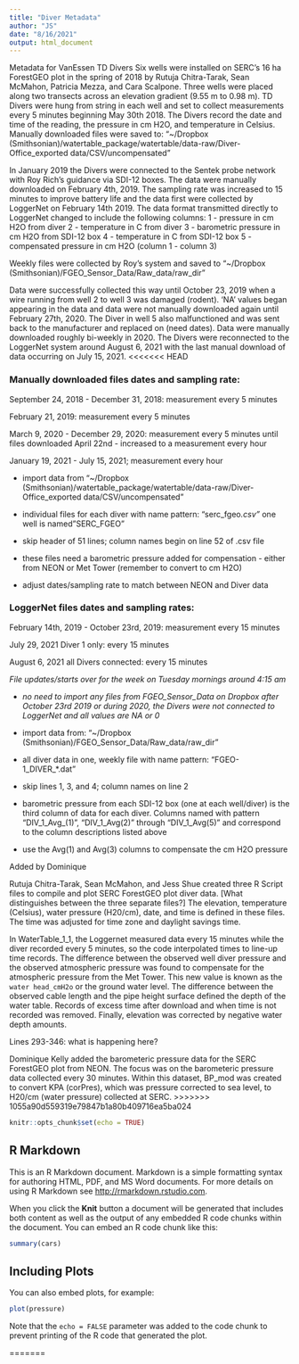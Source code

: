 ```yaml
---
title: "Diver Metadata"
author: "JS"
date: "8/16/2021"
output: html_document
---
```

Metadata for VanEssen TD Divers
   Six wells were installed on SERC's 16 ha ForestGEO plot in the spring of 2018 by Rutuja Chitra-Tarak, Sean McMahon, Patricia Mezza, and Cara Scalpone. Three wells were placed along two transects across an elevation gradient (9.55 m to 0.98 m). TD Divers were hung from string in each well and set to collect measurements every 5 minutes beginning May 30th 2018. The Divers record the date and time of the reading, the pressure in cm H2O, and temperature in Celsius.
   Manually downloaded files were saved to:  "~/Dropbox (Smithsonian)/watertable_package/watertable/data-raw/Diver-Office_exported data/CSV/uncompensated"
   
   In January 2019 the Divers were connected to the Sentek probe network with Roy Rich's guidance via SDI-12 boxes. The data were manually downloaded on February 4th, 2019. The sampling rate was increased to 15 minutes to improve battery life and the data first were collected by LoggerNet on February 14th 2019. The data format transmitted directly to LoggerNet changed to include the following columns:
   1 - pressure in cm H2O from diver
   2 - temperature in C from diver
   3 - barometric pressure in cm H2O from SDI-12 box
   4 - temperature in C from SDI-12 box
   5 - compensated pressure in cm H2O (column 1 - column 3)
  
  Weekly files were collected by Roy's system and saved to "~/Dropbox (Smithsonian)/FGEO_Sensor_Data/Raw_data/raw_dir"   
  
  Data were successfully collected this way until October 23, 2019 when a wire running from well 2 to well 3 was damaged (rodent). 'NA' values began appearing in the data and data were not manually downloaded again until February 27th, 2020. The Diver in well 5 also malfunctioned and was sent back to the manufacturer and replaced on (need dates).
  Data were manually downloaded roughly bi-weekly in 2020. The Divers were reconnected to the LoggerNet system around August 6, 2021 with the last manual download of data occurring on July 15, 2021.
<<<<<<< HEAD


### Manually downloaded files dates and sampling rate:

September 24, 2018 - December 31, 2018: measurement every 5 minutes

February 21, 2019: measurement every 5 minutes

March 9, 2020 - December 29, 2020: measurement every 5 minutes until files downloaded April 22nd - increased to a measurement every hour

January 19, 2021 - July 15, 2021; measurement every hour

- import data from "~/Dropbox (Smithsonian)/watertable_package/watertable/data-raw/Diver-Office_exported data/CSV/uncompensated"

- individual files for each diver with name pattern:  "serc_fgeo*.csv"  *one well is named "SERC_FGEO"

- skip header of 51 lines; column names begin on line 52 of .csv file

- these files need a barometric pressure added for compensation - either from NEON or Met Tower (remember to convert to cm H2O)

- adjust dates/sampling rate to match between NEON and Diver data

### LoggerNet files dates and sampling rates:
February 14th, 2019 - October 23rd, 2019: measurement every 15 minutes

July 29, 2021 Diver 1 only: every 15 minutes

August 6, 2021 all Divers connected: every 15 minutes

*File updates/starts over for the week on Tuesday mornings around 4:15 am*

- *no need to import any files from FGEO_Sensor_Data on Dropbox after October 23rd 2019 or during 2020, the Divers were not connected to LoggerNet and all values are NA or 0*

- import data from:  "~/Dropbox (Smithsonian)/FGEO_Sensor_Data/Raw_data/raw_dir"

- all diver data in one, weekly file with name pattern:  "FGEO-1_DIVER_*.dat"

- skip lines 1, 3, and 4; column names on line 2

- barometric pressure from each SDI-12 box (one at each well/diver) is the third column of data for each diver. Columns named with pattern "DIV_1_Avg_(1)", "DIV_1_Avg(2)" through "DIV_1_Avg(5)" and correspond to the column descriptions listed above

- use the Avg(1) and Avg(3) columns to compensate the cm H2O pressure




########## Added by Dominique
  
Rutuja Chitra-Tarak, Sean McMahon, and Jess Shue created three R Script files to compile and plot SERC ForestGEO plot diver data. [What distinguishes between the three separate files?] The elevation, temperature (Celsius), water pressure (H20/cm), date, and time is defined in these files. The time was adjusted for time zone and daylight savings time. 

In WaterTable_1_1, the Loggernet measured data every 15 minutes while the diver recorded every 5 minutes, so the code interpolated times to line-up time records. The difference between the observed well diver pressure and the observed atmospheric pressure was found to compensate for the atmospheric pressure from the Met Tower. This new value is known as the `water head_cmH2o` or the ground water level. The difference between the observed cable length and the pipe height surface defined the depth of the water table. Records of excess time after download and when time is not recorded was removed. Finally, elevation was corrected by negative water depth amounts. 

Lines 293-346: what is happening here?

Dominique Kelly added the barometeric pressure data for the SERC ForestGEO plot from NEON. The focus was on the barometeric pressure data collected every 30 minutes. Within this dataset, BP_mod was created to convert KPA (corPres), which was pressure corrected to sea level, to H20/cm (water pressure) collected at SERC.
>>>>>>> 1055a90d559319e79847b1a80b409716ea5ba024
```r
knitr::opts_chunk$set(echo = TRUE)
```

## R Markdown

This is an R Markdown document. Markdown is a simple formatting syntax for authoring HTML, PDF, and MS Word documents. For more details on using R Markdown see <http://rmarkdown.rstudio.com>.

When you click the **Knit** button a document will be generated that includes both content as well as the output of any embedded R code chunks within the document. You can embed an R code chunk like this:

```r
summary(cars)
```

## Including Plots

You can also embed plots, for example:

```r
plot(pressure)
```

Note that the `echo = FALSE` parameter was added to the code chunk to prevent printing of the R code that generated the plot.

=======
